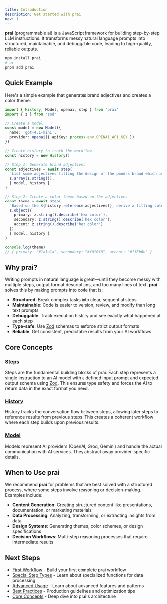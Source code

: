 ```yaml
---
title: Introduction
description: Get started with prai
nav: 1
---
```


**prai** (programmable ai) is a JavaScript framework for building step-by-step LLM instructions. It transforms messy natural language prompts into structured, maintainable, and debuggable code, leading to high-quality, reliable outputs.

```bash
npm install prai
# or
pnpm add prai
```

## Quick Example

Here's a simple example that generates brand adjectives and creates a color theme:

```typescript showLineNumbers
import { History, Model, openai, step } from 'prai'
import { z } from 'zod'

// Create a model
const model = new Model({
  name: 'gpt-4.1-mini',
  provider: openai({ apiKey: process.env.OPENAI_API_KEY })
})

// Create history to track the workflow
const history = new History()

// Step 1: Generate brand adjectives
const adjectives = await step(
  `List some adjectives fitting the design of the pmndrs brand which is a open source developer collective`,
  z.array(z.string()),
  { model, history }
)

// Step 2: Create a color theme based on the adjectives
const theme = await step(
  `Based on the ${history.reference(adjectives)}, derive a fitting color theme`,
  z.object({
    primary: z.string().describe('hex color'),
    secondary: z.string().describe('hex color'),
    accent: z.string().describe('hex color')
  }),
  { model, history }
)

console.log(theme)
// { primary: "#1a1a1a", secondary: "#f0f0f0", accent: "#ff6b6b" }
```

## Why prai?

Writing prompts in natural language is great—until they become messy with multiple steps, output format descriptions, and too many lines of text. **prai** solves this by making prompts into code that is:

- **Structured**: Break complex tasks into clear, sequential steps
- **Maintainable**: Code is easier to version, review, and modify than long text prompts
- **Debuggable**: Track execution history and see exactly what happened at each step
- **Type-safe**: Use [Zod](https://zod.dev/) schemas to enforce strict output formats
- **Reliable**: Get consistent, predictable results from your AI workflows

## Core Concepts

### [Steps](../concepts/step.mdx)
Steps are the fundamental building blocks of prai. Each step represents a single instruction to an AI model with a defined input prompt and expected output schema using [Zod](https://zod.dev/). This ensures type safety and forces the AI to return data in the exact format you need.

### [History](../concepts/history.mdx)
History tracks the conversation flow between steps, allowing later steps to reference results from previous steps. This creates a coherent workflow where each step builds upon previous results.

### [Model](../concepts/model.mdx)
Models represent AI providers (OpenAI, Groq, Gemini) and handle the actual communication with AI services. They abstract away provider-specific details.

## When to Use prai

We recommend **prai** for problems that are best solved with a structured process, where some steps involve reasoning or decision-making. Examples include:

- **Content Generation**: Creating structured content like presentations, documentation, or marketing materials
- **Data Processing**: Analyzing, transforming, or extracting insights from data
- **Design Systems**: Generating themes, color schemes, or design specifications
- **Decision Workflows**: Multi-step reasoning processes that require intermediate results

## Next Steps

- [First Workflow](./first-workflow.mdx) - Build your first complete prai workflow
- [Special Step Types](./special-step-types.mdx) - Learn about specialized functions for data processing
- [Advanced Usage](./advanced-usage.mdx) - Learn about advanced features and patterns
- [Best Practices](./best-practices.mdx) - Production guidelines and optimization tips
- [Core Concepts](../concepts/step.mdx) - Deep dive into prai's architecture

